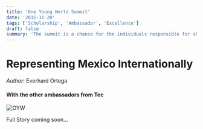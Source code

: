 ```yaml
---
title: 'One Young World Summit'
date: '2015-11-20'
tags: ['Scholarship', 'Ambassador', 'Excellence']
draft: false
summary: 'The summit is a chance for the individuals responsible for shaping the future of our world, to come together to confront the biggest challenges facing humanity. The Summit is the ultimate place to be inspired, share learnings, and connect.'
---
```


# Representing Mexico Internationally

_Author_: Everhard Ortega

#### With the other ambassadors from Tec

![OYW](../static/images/one-pic.jpeg "OYW")

Full Story coming soon...
